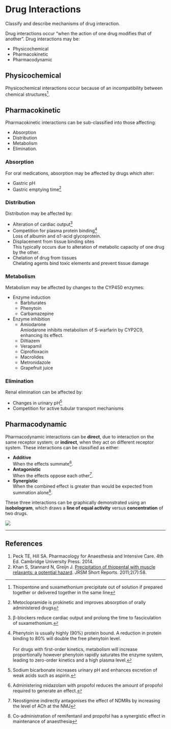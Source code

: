# Drug Interactions

:::dual
Classify and describe mechanisms of drug interaction.
:::

Drug interactions occur "when the action of one drug modifies that of another". Drug interactions may be:

* Physicochemical
* Pharmacokinetic
* Pharmacodynamic

## Physicochemical

Physicochemical interactions occur because of an incompatibility between chemical structures^[Thiopentone and suxamethonium precipitate out of solution if prepared together or delivered together in the same line].

## Pharmacokinetic

Pharmacokinetic interactions can be sub-classified into those affecting:

* Absorption
* Distribution
* Metabolism
* Elimination.

### Absorption

For oral medications, absorption may be affected by drugs which alter:

* Gastric pH
* Gastric emptying time^[Metoclopramide is prokinetic and improves absorption of orally administered drugs]

### Distribution

Distribution may be affected by:

* Alteration of cardiac output^[β-blockers reduce cardiac output and prolong the time to fasciculation of suxamethonium.]
* Competition for plasma protein binding^[Phenytoin is usually highly (90%) protein bound. A reduction in protein binding to 80% will double the free phenytoin level.\
\
For drugs with first-order kinetics, metabolism will increase proportionally however phenytoin rapidly saturates the enzyme system, leading to zero-order kinetics and a high plasma level.]\
Loss of albumin and α1-acid glycoprotein.
* Displacement from tissue binding sites\
This typically occurs due to alteration of metabolic capacity of one drug by the other.
* Chelation of drug from tissues\
Chelating agents bind toxic elements and prevent tissue damage

### Metabolism

Metabolism may be affected by changes to the CYP450 enzymes:

* Enzyme induction
    * Barbiturates
    * Phenytoin
    * Carbamazepine
* Enzyme inhibition
    * Amiodarone\
    Amiodarone inhibits metabolism of S-warfarin by CYP2C9, enhancing its effect.
    * Diltiazem
    * Verapamil
    * Ciprofloxacin
    * Macrolides
    * Metronidazole
    * Grapefruit juice


### Elimination

Renal elimination can be affected by:

* Changes in urinary pH^[Sodium bicarbonate increases urinary pH and enhances excretion of weak acids such as aspirin.]
* Competition for active tubular transport mechanisms


## Pharmacodynamic

Pharmacodynamic interactions can be **direct**, due to interaction on the same receptor system; or **indirect**, when they act on different receptor system. These interactions can be classified as either:

* **Additive**\
When the effects summate^[Administering midazolam with propofol reduces the amount of propofol required to generate an effect.].
* **Antagonistic**\
When the effects oppose each other^[Neostigmine indirectly antagonises the effect of NDMRs by increasing the level of ACh at the NMJ].
* **Synergistic**\
When the combined effect is greater than would be expected from summation alone^[Co-administration of remifentanil and propofol has a synergistic effect in maintenance of anaesthesia].

These three interactions can be graphically demonstrated using an **isobologram**, which draws a **line of equal activity** versus **concentration** of two drugs.

<img src="/resources/isobologram.svg">


---

## References

1. Peck TE, Hill SA. Pharmacology for Anaesthesia and Intensive Care. 4th Ed. Cambridge University Press. 2014.\
2. Khan S, Stannard N, Greijn J. [Precipitation of thiopental with muscle relaxants: a potential hazard](http://www.ncbi.nlm.nih.gov/pmc/articles/PMC3147238/). JRSM Short Reports. 2011;2(7):58.